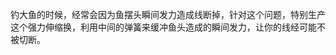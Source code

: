 {{多個問題|
{{Unreferenced|time=2011-02-14T04:00:38+00:00}}
{{Expand|time=2017-08-21T10:32:04+00:00}}
{{Orphan|time=2017-08-21T10:32:04+00:00}}
}}
钓大鱼的时候，经常会因为鱼摆头瞬间发力造成线断掉，针对这个问题，特别生产这个强力伸缩换，利用中间的弹簧来缓冲鱼头造成的瞬间发力，让你的线经可能不被切断。